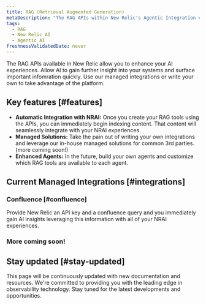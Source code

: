 ```yaml
---
title: RAG (Retrieval Augmented Generation)
metaDescription: "The RAG APIs within New Relic's Agentic Integration enrich responses from agents using your own documentation, code, runbooks, retros and more."
tags:
  - RAG
  - New Relic AI
  - Agentic AI
freshnessValidatedDate: never
---
```


The RAG APIs available in New Relic allow you to enhance your AI experiences. Allow AI to gain further insight into your systems and surface important infomration quickly. Use our managed integrations or write your own to take advantage of the platform.

## Key features [#features]

- **Automatic Integration with NRAI:** Once you create your RAG tools using the APIs, you can immediately begin indexing content. That content will seamlessly integrate with your NRAI experiences.
- **Managed Solutions:** Take the pain out of writing your own integrations and leverage our in-house managed solutions for common 3rd parties. (more coming soon!)
- **Enhanced Agents:** In the future, build your own agents and customize which RAG tools are available to each agent.

## Current Managed Integrations [#integrations]

### Confluence [#confluence]

Provide New Relic an API key and a confluence query and you immediately gain AI insights leveraging this information with all of your NRAI experiences.

### More coming soon!

## Stay updated [#stay-updated]

This page will be continuously updated with new documentation and resources. We're committed to providing you with the leading edge in observability technology. Stay tuned for the latest developments and opportunities.
